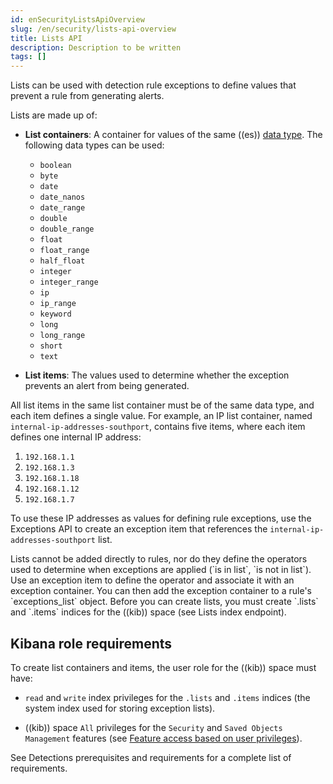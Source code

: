 ```yaml
---
id: enSecurityListsApiOverview
slug: /en/security/lists-api-overview
title: Lists API
description: Description to be written
tags: []
---
```


<div id="lists-api-overview"></div>

Lists can be used with detection rule <DocLink id="enSecurityExceptionsApiOverview">exceptions</DocLink>
to define values that prevent a rule from generating alerts.

Lists are made up of:

* **List containers**: A container for values of the same ((es))
    [data type](((ref))/mapping-types.html). The following data types can be used:

    * `boolean`
    * `byte`
    * `date`
    * `date_nanos`
    * `date_range`
    * `double`
    * `double_range`
    * `float`
    * `float_range`
    * `half_float`
    * `integer`
    * `integer_range`
    * `ip`
    * `ip_range`
    * `keyword`
    * `long`
    * `long_range`
    * `short`
    * `text`

* **List items**: The values used to determine whether the exception prevents an
    alert from being generated.

All list items in the same list container must be of the same data type, and
each item defines a single value. For example, an IP list container, named
`internal-ip-addresses-southport`, contains five items, where each item defines
one internal IP address:

1. `192.168.1.1`
1. `192.168.1.3`
1. `192.168.1.18`
1. `192.168.1.12`
1. `192.168.1.7`

To use these IP addresses as values for defining rule exceptions, use the
<DocLink id="enSecurityExceptionsApiOverview">Exceptions API</DocLink> to create an
<DocLink id="enSecurityExceptionsApiCreateExceptionItem">exception item</DocLink> that references the
`internal-ip-addresses-southport` list.

<DocCallOut title="Note">
Lists cannot be added directly to rules, nor do they define the operators
used to determine when exceptions are applied (`is in list`, `is not in list`).
Use an <DocLink id="enSecurityExceptionsApiCreateExceptionItem">exception item</DocLink> to define the
operator and associate it with an <DocLink id="enSecurityExceptionsApiCreateContainer">exception container</DocLink>.
You can then add the exception container to a rule's `exceptions_list` object.
</DocCallOut>

<DocCallOut title="Important" color="warning">
Before you can create lists, you must create `.lists` and `.items`
indices for the ((kib)) space (see <DocLink id="enSecurityListsIndexApiOverview">Lists index endpoint</DocLink>).
</DocCallOut>

## Kibana role requirements

To create list containers and items, the user role for the ((kib)) space must
have:

* `read` and `write` index privileges for the
    `.lists` and `.items` indices (the system index used for storing exception lists).

* ((kib)) space `All` privileges for the `Security` and `Saved Objects Management`
    features (see
    [Feature access based on user privileges](((kibana-ref))/xpack-spaces.html#spaces-control-user-access)).

See <DocLink id="enSecurityDetectionsPermissionsSection">Detections prerequisites and requirements</DocLink> for a complete list of requirements.
